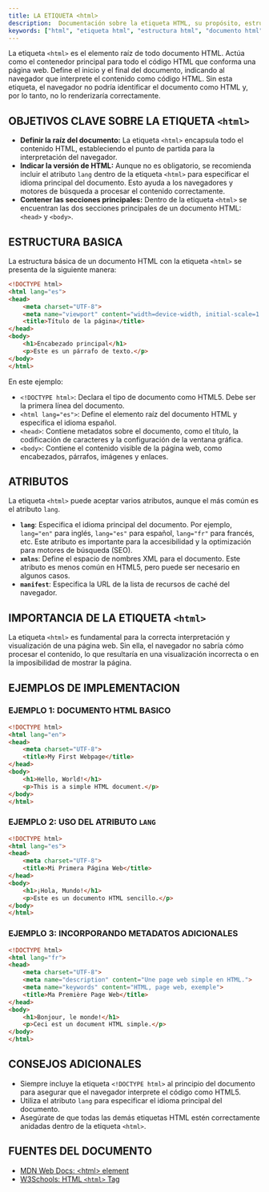 ```yaml
---
title: LA ETIQUETA <html>
description:  Documentación sobre la etiqueta HTML, su propósito, estructura y uso en la creación de páginas web.
keywords: ["html", "etiqueta html", "estructura html", "documento html", "root element"]
---
```


La etiqueta `<html>` es el elemento raíz de todo documento HTML.  Actúa como el contenedor principal para todo el código HTML que conforma una página web.  Define el inicio y el final del documento, indicando al navegador que interprete el contenido como código HTML.  Sin esta etiqueta, el navegador no podría identificar el documento como HTML y, por lo tanto, no lo renderizaría correctamente.

## OBJETIVOS CLAVE SOBRE LA ETIQUETA `<html>`

*   **Definir la raíz del documento:**  La etiqueta `<html>` encapsula todo el contenido HTML, estableciendo el punto de partida para la interpretación del navegador.
*   **Indicar la versión de HTML:**  Aunque no es obligatorio, se recomienda incluir el atributo `lang` dentro de la etiqueta `<html>` para especificar el idioma principal del documento.  Esto ayuda a los navegadores y motores de búsqueda a procesar el contenido correctamente.
*   **Contener las secciones principales:**  Dentro de la etiqueta `<html>` se encuentran las dos secciones principales de un documento HTML: `<head>` y `<body>`.

## ESTRUCTURA BASICA

La estructura básica de un documento HTML con la etiqueta `<html>` se presenta de la siguiente manera:

```html
<!DOCTYPE html>
<html lang="es">
<head>
    <meta charset="UTF-8">
    <meta name="viewport" content="width=device-width, initial-scale=1.0">
    <title>Título de la página</title>
</head>
<body>
    <h1>Encabezado principal</h1>
    <p>Este es un párrafo de texto.</p>
</body>
</html>
```

En este ejemplo:

*   `<!DOCTYPE html>`:  Declara el tipo de documento como HTML5.  Debe ser la primera línea del documento.
*   `<html lang="es">`:  Define el elemento raíz del documento HTML y especifica el idioma español.
*   `<head>`:  Contiene metadatos sobre el documento, como el título, la codificación de caracteres y la configuración de la ventana gráfica.
*   `<body>`:  Contiene el contenido visible de la página web, como encabezados, párrafos, imágenes y enlaces.

## ATRIBUTOS

La etiqueta `<html>` puede aceptar varios atributos, aunque el más común es el atributo `lang`.

*   **`lang`**:  Especifica el idioma principal del documento.  Por ejemplo, `lang="en"` para inglés, `lang="es"` para español, `lang="fr"` para francés, etc.  Este atributo es importante para la accesibilidad y la optimización para motores de búsqueda (SEO).
*   **`xmlns`**:  Define el espacio de nombres XML para el documento.  Este atributo es menos común en HTML5, pero puede ser necesario en algunos casos.
*   **`manifest`**: Especifica la URL de la lista de recursos de caché del navegador.

## IMPORTANCIA DE LA ETIQUETA `<html>`

La etiqueta `<html>` es fundamental para la correcta interpretación y visualización de una página web.  Sin ella, el navegador no sabría cómo procesar el contenido, lo que resultaría en una visualización incorrecta o en la imposibilidad de mostrar la página.

## EJEMPLOS DE IMPLEMENTACION

### EJEMPLO 1: DOCUMENTO HTML BASICO

```html
<!DOCTYPE html>
<html lang="en">
<head>
    <meta charset="UTF-8">
    <title>My First Webpage</title>
</head>
<body>
    <h1>Hello, World!</h1>
    <p>This is a simple HTML document.</p>
</body>
</html>
```

### EJEMPLO 2: USO DEL ATRIBUTO `LANG`

```html
<!DOCTYPE html>
<html lang="es">
<head>
    <meta charset="UTF-8">
    <title>Mi Primera Página Web</title>
</head>
<body>
    <h1>¡Hola, Mundo!</h1>
    <p>Este es un documento HTML sencillo.</p>
</body>
</html>
```

### EJEMPLO 3:  INCORPORANDO METADATOS ADICIONALES

```html
<!DOCTYPE html>
<html lang="fr">
<head>
    <meta charset="UTF-8">
    <meta name="description" content="Une page web simple en HTML.">
    <meta name="keywords" content="HTML, page web, exemple">
    <title>Ma Première Page Web</title>
</head>
<body>
    <h1>Bonjour, le monde!</h1>
    <p>Ceci est un document HTML simple.</p>
</body>
</html>
```

## CONSEJOS ADICIONALES

*   Siempre incluye la etiqueta `<!DOCTYPE html>` al principio del documento para asegurar que el navegador interprete el código como HTML5.
*   Utiliza el atributo `lang` para especificar el idioma principal del documento.
*   Asegúrate de que todas las demás etiquetas HTML estén correctamente anidadas dentro de la etiqueta `<html>`.

## FUENTES DEL DOCUMENTO

*   [MDN Web Docs: \<html> element](https://developer.mozilla.org/en-US/docs/Web/HTML/Element/html)
*   [W3Schools: HTML `<html>` Tag](https://www.w3schools.com/tags/tag_html.asp)